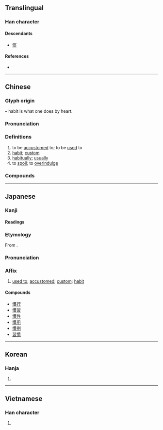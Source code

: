 {{also|惯}}
{{character info/new}}
==Translingual==

===Han character===
{{Han char|rn=61|rad=心|as=11|sn=14|four=97086|canj=PWJC|ids=⿰忄貫}}

====Descendants====
* [[惯]]

====References====
* {{Han ref|kx=0399.130|dkj=11111|dj=0739.010|hdz=42349.010|uh=6163|ud=24931|bh=BA44|bd=47684}}

----

==Chinese==
{{zh-forms|s=惯}}

===Glyph origin===
{{Han etym}}
{{Han compound|心|alt1=忄|t1=heart|貫|ls=psc|c1=s|c2=p}} – habit is what one does by heart.

===Pronunciation===
{{zh-pron
|m=guàn
|m-s=
|c=gwaan3
|c-t=
|g=
|h=pfs=koan
|j=
|mb=gu̿ing
|md=gáing/guáng
|md_note=gáing - vernacular (“accustomed”); guáng - literary
|mn=koàn/xm,tw:koàiⁿ/xm,qz:kùiⁿ
|mn_note=koàn - literary; kòaiⁿ/kùiⁿ - vernacular
|mn-t=guang3/guêng3/guin3
|mn-t_note=guang3 - Shantou; guêng3 - Chaozhou; guin3 - dialectal usage (in {{zh-l|*慣性}})
|w=2kue
|x=
|mc=y
|oc=y
|cat=a,n,adv,v
}}

===Definitions===
{{zh-hanzi}}

# to be [[accustomed]] to; to be [[used]] to
# [[habit]]; [[custom]]
# [[habitually]]; [[usually]]
# to [[spoil]]; to [[overindulge]]

===Compounds===
{{zh-der|嬌生慣養|久慣老成|慣家|慣賊|久慣牢成|慣性定律|慣犯|慣養嬌生|慣行犯|慣習|慣縱|慣竊|慣用語|慣用|慣手|慣慣|慣性導航|慣壞|慣例|慣一|慣常|慣甲|慣性|慣技|慣落|嬌慣|不慣|慣熟|司空見慣|國際慣例|慣匪|看慣|看不慣|瞧不慣|打破慣例|生活習慣|牢成久慣|熟慣|見慣司空|習慣性|習慣|風俗習慣|能言慣道|習慣法|老習慣|見慣不驚|能說慣道|慣勢:koan-se}}

{{zh-cat|Intermediate}}

----

==Japanese==

===Kanji===
{{ja-kanji|grade=5|rs=心11}}

====Readings====
{{ja-readings
|goon=けん
|kanon=かん
|kun=な-れる, な-らす, ならわし-
}}

===Etymology===
{{ja-kanjitab|かん|yomi=kanon}}
From {{der|ja|ltc|sort=かん|-}} {{ltc-l|慣}}.

===Pronunciation===
{{ja-pron|かん|y=kanon}}

===Affix===
{{ja-pos|affix|かん|hhira=くわん}}

# [[used to]]; [[accustomed]]; [[custom]]; [[habit]]

====Compounds====
* [[慣行]]
* [[慣習]]
* [[慣性]]
* [[慣用]]
* [[慣例]]
* [[習慣]]

----

==Korean==

===Hanja===
{{ko-hanja|hangeul=관|eumhun=|rv=gwan|mr=kwan|y=kwan}}

# {{rfdef|ko|sort=心11}}

----

==Vietnamese==

===Han character===
{{vi-hantu|[[quen]], [[quán]]|rs=心11}}

# {{rfdef|vi|sort=心11}}